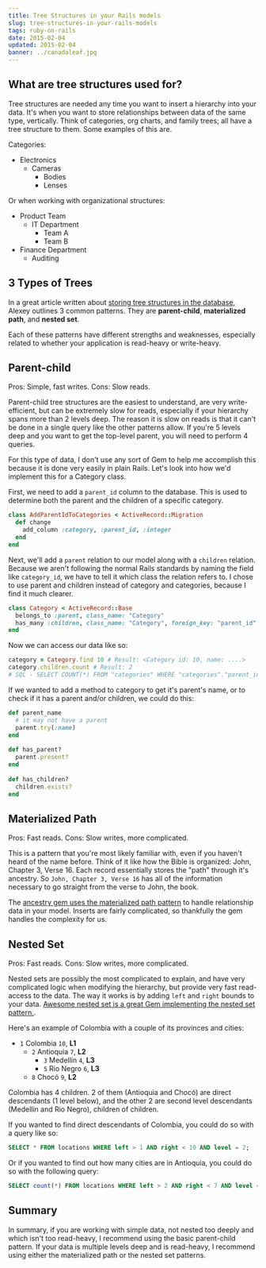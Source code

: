 ```yaml
---
title: Tree Structures in your Rails models
slug: tree-structures-in-your-rails-models
tags: ruby-on-rails
date: 2015-02-04
updated: 2015-02-04
banner: ../canadaleaf.jpg
---
```


## What are tree structures used for? 
 
Tree structures are needed any time you want to insert a hierarchy into your data. It's when you want to store relationships between data of the same type, vertically. Think of categories, org charts, and family trees; all have a tree structure to them. Some examples of this are. 
 
Categories: 
- Electronics 
  - Cameras 
    - Bodies 
    - Lenses 
 
Or when working with organizational structures: 
- Product Team 
  - IT Department 
    - Team A 
    - Team B 
- Finance Department 
  - Auditing 
 
## 3 Types of Trees 
 
In a great article written about [storing tree structures in the database](http://railsware.com/blog/2013/07/15/storing-tree-structures-in-the-rdbms/), Alexey outlines 3 common patterns. They are __parent-child__, __materialized path__, and __nested set__. 
 
Each of these patterns have different strengths and weaknesses, especially related to whether your application is read-heavy or write-heavy. 
 
## Parent-child 
 
Pros: Simple, fast writes. Cons: Slow reads. 
 
Parent-child tree structures are the easiest to understand, are very write-efficient, but can be extremely slow for reads, especially if your hierarchy spans more than 2 levels deep. The reason it is slow on reads is that it can't be done in a single query like the other patterns allow. If you're 5 levels deep and you want to get the top-level parent, you will need to perform 4 queries. 
 
For this type of data, I don't use any sort of Gem to help me accomplish this because it is done very easily in plain Rails. Let's look into how we'd implement this for a Category class. 
 
First, we need to add a `parent_id` column to the database. This is used to determine both the parent and the children of a specific category. 
 
```ruby 
class AddParentIdToCategories < ActiveRecord::Migration 
  def change 
    add_column :category, :parent_id, :integer 
  end 
end 
``` 
 
Next, we'll add a `parent` relation to our model along with a `children` relation. Because we aren't following the normal Rails standards by naming the field like `category_id`, we have to tell it which class the relation refers to. I chose to use parent and children instead of category and categories, because I find it much clearer. 
 
```ruby 
class Category < ActiveRecord::Base 
  belongs_to :parent, class_name: "Category" 
  has_many :children, class_name: "Category", foreign_key: "parent_id" 
end 
``` 
 
Now we can access our data like so: 
 
```ruby 
category = Category.find 10 # Result: <Category id: 10, name: ....> 
category.children.count # Result: 2 
# SQL - SELECT COUNT(*) FROM "categories" WHERE "categories"."parent_id" = 10 
``` 
 
If we wanted to add a method to category to get it's parent's name, or to check if it has a parent and/or children, we could do this: 
 
```ruby 
def parent_name 
  # it may not have a parent 
  parent.try(:name) 
end 
 
def has_parent? 
  parent.present? 
end 
 
def has_children? 
  children.exists? 
end 
``` 
 
## Materialized Path 
 
Pros: Fast reads. Cons: Slow writes, more complicated. 
 
This is a pattern that you're most likely familiar with, even if you haven't heard of the name before. Think of it like how the Bible is organized: John, Chapter 3, Verse 16. Each record essentially stores the "path" through it's ancestry. So `John, Chapter 3, Verse 16` has all of the information necessary to go straight from the verse to John, the book. 
 
The [ancestry gem uses the materialized path pattern](https://github.com/stefankroes/ancestry) to handle relationship data in your model. Inserts are fairly complicated, so thankfully the gem handles the complexity for us. 
 
## Nested Set 
 
Pros: Fast reads. Cons: Slow writes, more complicated. 
 
Nested sets are possibly the most complicated to explain, and have very complicated logic when modifying the hierarchy, but provide very fast read-access to the data. The way it works is by adding `left` and `right` bounds to your data. [Awesome nested set is a great Gem implementing the nested set pattern.](https://github.com/collectiveidea/awesome_nested_set). 
 
Here's an example of Colombia with a couple of its provinces and cities: 
- `1` Colombia `10`, __L1__ 
  - `2` Antioquia `7`, __L2__ 
    - `3` Medellín `4`, __L3__ 
    - `5` Rio Negro `6`, __L3__ 
  - `8` Chocó `9`, __L2__ 
 
Colombia has 4 children. 2 of them (Antioquia and Chocó) are direct descendants (1 level below), and the other 2 are second level descendants (Medellín and Rio Negro), children of children. 
 
If you wanted to find direct descendants of Colombia, you could do so with a query like so: 
 
```sql 
SELECT * FROM locations WHERE left > 1 AND right < 10 AND level = 2; 
``` 
 
Or if you wanted to find out how many cities are in Antioquia, you could do so with the following query: 
 
```sql 
SELECT count(*) FROM locations WHERE left > 2 AND right < 7 AND level = 3; 
``` 
 
## Summary 
 
In summary, if you are working with simple data, not nested too deeply and which isn't too read-heavy, I recommend using the basic parent-child pattern. If your data is multiple levels deep and is read-heavy, I recommend using either the materialized path or the nested set patterns.